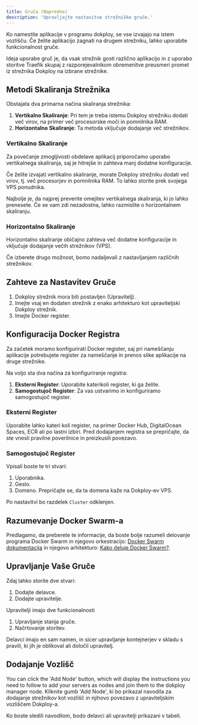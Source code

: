 ```yaml
---
title: Gruča (Napredno)
description: 'Upravljajte nastavitve strežniške gruče.'
---
```


Ko namestite aplikacije v programu dokploy, se vse izvajajo na istem vozlišču. Če želite aplikacijo zagnati na drugem strežniku, lahko uporabite funkcionalnost gruče.

Ideja uporabe gruč je, da vsak strežnik gosti različno aplikacijo in z uporabo storitve Traefik skupaj z razporejevalnikom obremenitve preusmeri promet iz strežnika Dokploy na izbrane strežnike.

## Metodi Skaliranja Strežnika

Obstajata dva primarna načina skaliranja strežnika:

1. **Vertikalno Skaliranje**: Pri tem je treba istemu Dokploy strežniku dodati več virov, na primer več procesorske moči in pomnilnika RAM.
2. **Horizontalno Skaliranje**: Ta metoda vključuje dodajanje več strežnikov.

### Vertikalno Skaliranje

Za povečanje zmogljivosti obdelave aplikacij priporočamo uporabo vertikalnega skaliranja, saj je hitrejše in zahteva manj dodatne konfiguracije.

Če želite izvajati vertikalno skaliranje, morate Dokploy strežniku dodati več virov, tj. več procesorjev in pomnilnika RAM. To lahko storite prek svojega VPS ponudnika.

Najbolje je, da najprej preverite omejitev vertikalnega skaliranja, ki jo lahko prenesete. Če se vam zdi nezadostna, lahko razmislite o horizontalnem skaliranju.

### Horizontalno Skaliranje

Horizontalno skaliranje običajno zahteva več dodatne konfiguracije in vključuje dodajanje večih strežnikov (VPS).

Če izberete drugo možnost, bomo nadaljevali z nastavljanjem različnih strežnikov.

## Zahteve za Nastavitev Gruče

1. Dokploy strežnik mora biti postavljen (Upravitelj).
2. Imejte vsaj en dodaten strežnik z enako arhitekturo kot upraviteljski Dokploy strežnik.
3. Imejte Docker register.

## Konfiguracija Docker Registra

Za začetek moramo konfigurirati Docker register, saj pri nameščanju aplikacije potrebujete register za nameščanje in prenos slike aplikacije na druge strežnike.

Na voljo sta dva načina za konfiguriranje registra:

1. **Eksterni Register**: Uporabite katerikoli register, ki ga želite.
2. **Samogostujoč Register**:  Za vas ustvarimo in konfiguriramo samogostujoč register.

### Eksterni Register

Uporabite lahko kateri koli register, na primer Docker Hub, DigitalOcean Spaces, ECR ali po lastni izbiri. Pred dodajanjem registra se prepričajte, da ste vnesli pravilne poverilnice in preizkusili povezavo.

### Samogostujoč Register

Vpisali boste te tri stvari:

1. Uporabnika.
2. Geslo.
3. Domeno. Prepričajte se, da ta domena kaže na Dokploy-ev VPS.

Po nastavitvi bo razdelek `Cluster` odklenjen.

## Razumevanje Docker Swarm-a

Predlagamo, da preberete te informacije, da boste bolje razumeli delovanje programa Docker Swarm in njegovo orkestracijo:  [Docker Swarm dokumentacija](https://docs.docker.com/engine/swarm/) in njegovo arhitekturo: [Kako deluje Docker Swarm?](https://docs.docker.com/engine/swarm/how-swarm-mode-works/nodes/).

## Upravljanje Vaše Gruče

Zdaj lahko storite dve stvari:

1. Dodajte delavce.
2. Dodajte upravitelje.

Upravitelji imajo dve funkcionalnosti

1. Upravljanje stanja gruče.
2. Načrtovanje storitev.

Delavci imajo en sam namen, in sicer upravljanje kontejnerjev v skladu s pravili, ki jih je oblikoval ali določil upravitelj.

## Dodajanje Vozlišč

You can click the 'Add Node' button, which will display the instructions you need to follow to add your servers as nodes and join them to the dokploy manager node.
Kliknite gumb 'Add Node', ki bo prikazal navodila za dodajanje strežnikov kot vozlišč in njihovo povezavo z upraviteljskim vozliščem Dokploy-a.

<ImageZoom src="/assets/add-node.png" width={800} height={630} className="rounded-lg"/>

Ko boste sledili navodilom, bodo delavci ali upravitelji prikazani v tabeli.

<ImageZoom src="/assets/nodes.png" width={800} height={630} className="rounded-lg"/>
